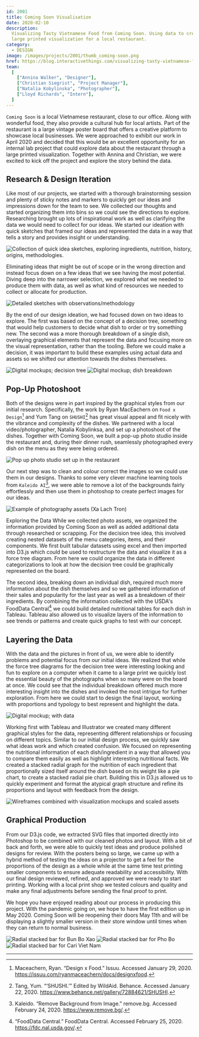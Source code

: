 ```yaml
---
id: 2001
title: Coming Soon Visualisation
date: 2020-02-10
description:
  Visualizing Tasty Vietnamese Food from Coming Soon. Using data to create a
  large printed visualization for a local restaurant.
category:
  - DESIGN
image: /images/projects/2001/thumb_coming-soon.png
href: https://blog.interactivethings.com/visualizing-tasty-vietnamese-food-929e07a10d5c
team:
  [
    ["Annina Walker", "Designer"],
    ["Christian Siegrist", "Project Manager"],
    ["Natalia Kobylinska", "Photographer"],
    ["Lloyd Richards", "Intern"],
  ]
---
```


`Coming Soon` is a local Vietnamese restaurant, close to our office. Along with
wonderful food, they also provide a cultural hub for local artists. Part of the
restaurant is a large vintage poster board that offers a creative platform to
showcase local businesses. We were approached to exhibit our work in April 2020
and decided that this would be an excellent opportunity for an internal lab
project that could explore data about the restaurant through a large printed
visualization. Together with Annina and Christian, we were excited to kick off
the project and explore the story behind the data.

## Research & Design Iteration

Like most of our projects, we started with a thorough brainstorming session and
plenty of sticky notes and markers to quickly get our ideas and impressions down
for the team to see. We collected our thoughts and started organizing them into
bins so we could see the directions to explore. Researching brought up lots of
inspirational work as well as clarifying the data we would need to collect for
our ideas. We started our ideation with quick sketches that framed our ideas and
represented the data in a way that tells a story and provides insight or
understanding.

![Collection of quick idea sketches, exploring ingredients, nutrition, history,
origins, methodologies.](/images/projects/2001/coming-soon-sketch_1.webp)

Eliminating ideas that might be out of scope or in the wrong direction and
instead focus down on a few ideas that we see having the most potential. Diving
deep into the narrower selection, we explored what we needed to produce them
with data, as well as what kind of resources we needed to collect or allocate
for production.

![Detailed sketches with observations/methodology](/images/projects/2001/coming-soon-sketch_2.webp)

By the end of our design ideation, we had focused down on two ideas to explore.
The first was based on the concept of a decision tree, something that would help
customers to decide what dish to order or try something new. The second was a
more thorough breakdown of a single dish, overlaying graphical elements that
represent the data and focusing more on the visual representation, rather than
the tooling. Before we could make a decision, it was important to build these
examples using actual data and assets so we shifted our attention towards the
dishes themselves.

![Digital mockups; decision tree](/images/projects/2001/coming-soon-mockups_2.webp)
![Digital mockup; dish breakdown](/images/projects/2001/coming-soon-mockups_3.webp)

## Pop-Up Photoshoot

Both of the designs were in part inspired by the graphical styles from our
initial research. Specifically, the work by Ryan MacEachern on
`Food x Design`[^1] and Yum Tang on `SHUSHI`[^2] has great visual appeal and fit
nicely with the vibrance and complexity of the dishes. We partnered with a local
video/photographer, Natalia Kobylinksa, and set up a photoshoot of the dishes.
Together with Coming Soon, we built a pop-up photo studio inside the restaurant
and, during their dinner rush, seamlessly photographed every dish on the menu as
they were being ordered.

![Pop up photo studio set up in the restaurant](/images/projects/2001/coming-soon-photoshoot_1.webp)

Our next step was to clean and colour correct the images so we could use them in
our designs. Thanks to some very clever machine learning tools from
`Kaleido AI`[^3], we were able to remove a lot of the backgrounds fairly
effortlessly and then use them in photoshop to create perfect images for our
ideas.

![Example of photography assets (Xa Lach Tron)](/images/projects/2001/coming-soon-photoshoot_2.webp)

Exploring the Data While we collected photo assets, we organized the information
provided by Coming Soon as well as added additional data through researched or
scrapping. For the decision tree idea, this involved creating nested datasets of
the menu categories, items, and their components. We first built tabular
datasets using excel and then imported into D3.js which could be used to
restructure the data and visualize it as a force tree diagram. From here we
could organize the data in different categorizations to look at how the decision
tree could be graphically represented on the board.

The second idea, breaking down an individual dish, required much more
information about the dish themselves and so we gathered information of their
sales and popularity for the last year as well as a breakdown of their
ingredients. By combining the information collected with the USDA's FoodData
Central[^4] we could build detailed nutritional tables for each dish in Tableau.
Tableau also allowed us to visualize layers of the information to see trends or
patterns and create quick graphs to test with our concept.

## Layering the Data

With the data and the pictures in front of us, we were able to identify problems
and potential focus from our initial ideas. We realized that while the force
tree diagrams for the decision tree were interesting looking and fun to explore
on a computer when it came to a large print we quickly lost the essential beauty
of the photographs when so many were on the board at once. We could see that the
individual breakdown offered much more interesting insight into the dishes and
invoked the most intrigue for further exploration. From here we could start to
design the final layout, working with proportions and typology to best represent
and highlight the data.

![Digital mockup; with data](/images/projects/2001/coming-soon-mockups_1.webp)

Working first with Tableau and Illustrator we created many different graphical
styles for the data, representing different relationships or focusing on
different topics. Similar to our initial design process, we quickly saw what
ideas work and which created confusion. We focused on representing the
nutritional information of each dish/ingredient in a way that allowed you to
compare them easily as well as highlight interesting nutritional facts. We
created a stacked radial graph for the nutrition of each ingredient that
proportionally sized itself around the dish based on its weight like a pie
chart, to create a stacked radial pie chart. Building this in D3.js allowed us
to quickly experiment and format the atypical graph structure and refine its
proportions and layout with feedback from the design.

![Wireframes combined with visualization mockups and scaled assets](/images/projects/2001/coming-soon-mockups_4.webp)

## Graphical Production

From our D3.js code, we extracted SVG files that imported directly into
Photoshop to be combined with our cleaned photos and layout. With a bit of back
and forth, we were able to quickly test ideas and produce polished designs for
review. With the posters being so large, we came up with a hybrid method of
testing the ideas on a projector to get a feel for the proportions of the design
as a whole while at the same time test printing smaller components to ensure
adequate readability and accessibility. With our final design reviewed, refined,
and approved we were ready to start printing. Working with a local print shop we
tested colours and quality and make any final adjustments before sending the
final proof to print.

We hope you have enjoyed reading about our process in producing this project.
With the pandemic going on, we hope to have the first edition up in May 2020.
Coming Soon will be reopening their doors May 11th and will be displaying a
slightly smaller version in their store window until times when they can return
to normal business.

![Radial stacked bar for Bun Bo Xao](/images/projects/2001/coming-soon-01.png)
![Radial stacked bar for Pho Bo](/images/projects/2001/coming-soon-02.png)
![Radial stacked bar for Cari Viet Nam](/images/projects/2001/coming-soon-03.png)

---

[^1]:
    Maceachern, Ryan. “Design x Food.” Issuu. Accessed January 29, 2020.
    https://issuu.com/ryanmaceachern/docs/designxfood.

[^2]:
    Tang, Yum. “‘SHUSHI.’” Edited by WildAid. Behance. Accessed January
    22, 2020. https://www.behance.net/gallery/72884621/SHUSHI.

[^3]:
    Kaleido. “Remove Background from Image.” remove.bg. Accessed February
    24, 2020. https://www.remove.bg/.

[^4]:
    “FoodData Central.” FoodData Central. Accessed February 25, 2020.
    https://fdc.nal.usda.gov/.
